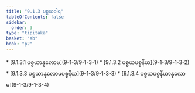 ```yaml
---
title: "9.1.3 ပစ္စယဝါရ"
tableOfContents: false
sidebar:
  order: 3
type: "tipitaka"
basket: "ab"
book: "p2"
---
```



<DynamicBreadcrumb />



<TableOfContents book="p2" section="9.1.3">
* [9.1.3.1 ပစ္စယာနုလောမ](9-1-3/9-1-3-1)
* [9.1.3.2 ပစ္စယပစ္စနီယ](9-1-3/9-1-3-2)
* [9.1.3.3 ပစ္စယာနုလောမပစ္စနီယ](9-1-3/9-1-3-3)
* [9.1.3.4 ပစ္စယပစ္စနီယာနုလောမ](9-1-3/9-1-3-4)
</TableOfContents>
